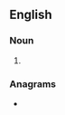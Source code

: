 ==English==

===Noun===
{{head|en|noun form}}

# {{plural of|armorer|lang=en}}

===Anagrams===
* {{anagrams|en|a=aemorrrs|Marreros}}